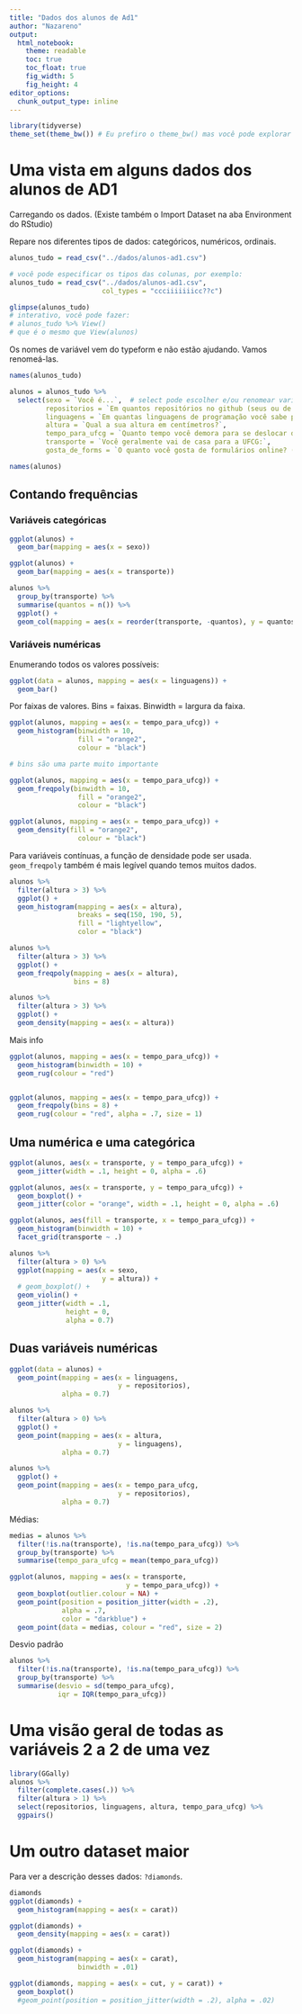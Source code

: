 ```yaml
---
title: "Dados dos alunos de Ad1"
author: "Nazareno"
output:
  html_notebook:
    theme: readable
    toc: true
    toc_float: true
    fig_width: 5
    fig_height: 4
editor_options: 
  chunk_output_type: inline
---
```


```r
library(tidyverse)
theme_set(theme_bw()) # Eu prefiro o theme_bw() mas você pode explorar outros
```

# Uma vista em alguns dados dos alunos de AD1

Carregando os dados. 
(Existe também o Import Dataset na aba Environment do RStudio)

Repare nos diferentes tipos de dados: categóricos, numéricos, ordinais. 

```r
alunos_tudo = read_csv("../dados/alunos-ad1.csv")

# você pode especificar os tipos das colunas, por exemplo: 
alunos_tudo = read_csv("../dados/alunos-ad1.csv", 
                       col_types = "ccciiiiiiicc??c")

glimpse(alunos_tudo)
# interativo, você pode fazer: 
# alunos_tudo %>% View()
# que é o mesmo que View(alunos)
```

Os nomes de variável vem do typeform e não estão ajudando. Vamos renomeá-las.

```r
names(alunos_tudo)

alunos = alunos_tudo %>% 
  select(sexo = `Você é...`,  # select pode escolher e/ou renomear variáveis
         repositorios = `Em quantos repositórios no github (seus ou de outras pessoas) você contribuiu nos últimos 2 anos?`, 
         linguagens = `Em quantas linguagens de programação você sabe programar?`, 
         altura = `Qual a sua altura em centímetros?`, 
         tempo_para_ufcg = `Quanto tempo você demora para se deslocar de casa à UFCG? (em minutos)`, 
         transporte = `Você geralmente vai de casa para a UFCG:`, 
         gosta_de_forms = `O quanto você gosta de formulários online? (Obrigado por ter respondido este!)`)

names(alunos)
```

## Contando frequências

### Variáveis categóricas

```r
ggplot(alunos) + 
  geom_bar(mapping = aes(x = sexo)) 

ggplot(alunos) + 
  geom_bar(mapping = aes(x = transporte))

alunos %>% 
  group_by(transporte) %>% 
  summarise(quantos = n()) %>% 
  ggplot() + 
  geom_col(mapping = aes(x = reorder(transporte, -quantos), y = quantos)) 

```

### Variáveis numéricas

Enumerando todos os valores possíveis:

```r
ggplot(data = alunos, mapping = aes(x = linguagens)) + 
  geom_bar()
```

Por faixas de valores. Bins = faixas. Binwidth = largura da faixa.

```r
ggplot(alunos, mapping = aes(x = tempo_para_ufcg)) + 
  geom_histogram(binwidth = 10, 
                 fill = "orange2", 
                 colour = "black") 

# bins são uma parte muito importante

ggplot(alunos, mapping = aes(x = tempo_para_ufcg)) + 
  geom_freqpoly(binwidth = 10, 
                 fill = "orange2", 
                 colour = "black") 

ggplot(alunos, mapping = aes(x = tempo_para_ufcg)) + 
  geom_density(fill = "orange2", 
                 colour = "black") 

```

Para variáveis contínuas, a função de densidade pode ser usada. `geom_freqpoly` também é mais legível quando temos muitos dados.

```r
alunos %>% 
  filter(altura > 3) %>%  
  ggplot() + 
  geom_histogram(mapping = aes(x = altura), 
                 breaks = seq(150, 190, 5), 
                 fill = "lightyellow", 
                 color = "black") 

alunos %>% 
  filter(altura > 3) %>%  
  ggplot() + 
  geom_freqpoly(mapping = aes(x = altura), 
                bins = 8) 

alunos %>% 
  filter(altura > 3) %>%  
  ggplot() + 
  geom_density(mapping = aes(x = altura)) 
```

Mais info

```r
ggplot(alunos, mapping = aes(x = tempo_para_ufcg)) + 
  geom_histogram(binwidth = 10) + 
  geom_rug(colour = "red")


ggplot(alunos, mapping = aes(x = tempo_para_ufcg)) + 
  geom_freqpoly(bins = 8) + 
  geom_rug(colour = "red", alpha = .7, size = 1)

```

## Uma numérica e uma categórica

```r
ggplot(alunos, aes(x = transporte, y = tempo_para_ufcg)) + 
  geom_jitter(width = .1, height = 0, alpha = .6)
```

```r
ggplot(alunos, aes(x = transporte, y = tempo_para_ufcg)) + 
  geom_boxplot() +
  geom_jitter(color = "orange", width = .1, height = 0, alpha = .6)
```


```r
ggplot(alunos, aes(fill = transporte, x = tempo_para_ufcg)) + 
  geom_histogram(binwidth = 10) + 
  facet_grid(transporte ~ .)

```


```r
alunos %>%
  filter(altura > 0) %>% 
  ggplot(mapping = aes(x = sexo, 
                       y = altura)) +
  # geom_boxplot() + 
  geom_violin() + 
  geom_jitter(width = .1,
              height = 0,
              alpha = 0.7) 

```

## Duas variáveis numéricas

```r
ggplot(data = alunos) +
  geom_point(mapping = aes(x = linguagens, 
                           y = repositorios), 
             alpha = 0.7) 

alunos %>%
  filter(altura > 0) %>% 
  ggplot() +
  geom_point(mapping = aes(x = altura, 
                           y = linguagens), 
             alpha = 0.7) 

alunos %>%
  ggplot() +
  geom_point(mapping = aes(x = tempo_para_ufcg, 
                           y = repositorios), 
             alpha = 0.7) 

```

Médias: 

```r
medias = alunos %>% 
  filter(!is.na(transporte), !is.na(tempo_para_ufcg)) %>% 
  group_by(transporte) %>% 
  summarise(tempo_para_ufcg = mean(tempo_para_ufcg))

ggplot(alunos, mapping = aes(x = transporte, 
                             y = tempo_para_ufcg)) + 
  geom_boxplot(outlier.colour = NA) + 
  geom_point(position = position_jitter(width = .2), 
             alpha = .7, 
             color = "darkblue") + 
  geom_point(data = medias, colour = "red", size = 2) 

```

Desvio padrão

```r
alunos %>% 
  filter(!is.na(transporte), !is.na(tempo_para_ufcg)) %>% 
  group_by(transporte) %>% 
  summarise(desvio = sd(tempo_para_ufcg), 
            iqr = IQR(tempo_para_ufcg))

```

# Uma visão geral de todas as variáveis 2 a 2 de uma vez

```r
library(GGally)
alunos %>% 
  filter(complete.cases(.)) %>% 
  filter(altura > 1) %>% 
  select(repositorios, linguagens, altura, tempo_para_ufcg) %>% 
  ggpairs()
```

# Um outro dataset maior

Para ver a descrição desses dados: `?diamonds`.

```r
diamonds
ggplot(diamonds) + 
  geom_histogram(mapping = aes(x = carat))

ggplot(diamonds) + 
  geom_density(mapping = aes(x = carat))

ggplot(diamonds) + 
  geom_histogram(mapping = aes(x = carat), 
                 binwidth = .01) 

ggplot(diamonds, mapping = aes(x = cut, y = carat)) + 
  geom_boxplot()  
  #geom_point(position = position_jitter(width = .2), alpha = .02)
```


